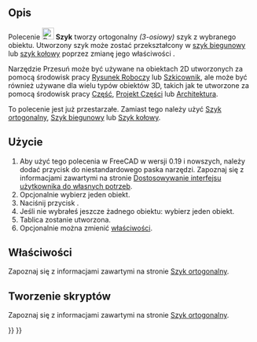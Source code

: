 <languages/>

{{Docnav/pl
|
|
|[[Draft_Workbench/pl|środowisko pracy Rysunek Roboczy]]
|IconL=
|IconR=
|IconC=Workbench_Draft.svg
}}

{{VeryImportantMessage|TO POLECENIE JEST PRZESTARZAŁE<br>
Nie będzie on dostępny w {{VersionPlus/pl|0.21}}. Zamiast tego należy użyć [[Draft_OrthoArray/pl|Szyk ortogonalny]], [[Draft_PolarArray/pl|Szyk biegunowy]] lub [[Draft_CircularArray/pl|Szyk kołowy]].}}

{{GuiCommand/pl
|Name=Draft Array
|Name/pl=Rysunek Roboczy: Szyk
|Workbenches=[[Draft_Workbench/pl|Rysunek Roboczy]], [[Arch_Workbench/pl|Architektura]]
|SeeAlso=[[Draft_OrthoArray/pl|Szyk ortogonalny]], [[Draft_PolarArray/pl|Szyk biegunowy]], [[Draft_CircularArray/pl|Szyk kołowy]]
}}

<span id="Description"></span>
==Opis==

Polecenie [[Image:Draft_Array.svg|24px]] '''Szyk''' tworzy ortogonalny ''(3-osiowy)'' szyk z wybranego obiektu. Utworzony szyk może zostać przekształcony w [[Draft_PolarArray/pl|szyk biegunowy]] lub [[Draft_CircularArray/pl|szyk kołowy]] poprzez zmianę jego właściwości {{PropertyData|Typ tablicy}}.

Narzędzie Przesuń może być używane na obiektach 2D utworzonych za pomocą środowisk pracy [[Draft_Workbench/pl|Rysunek Roboczy]] lub [[Sketcher_Workbench/pl|Szkicownik]], ale może być również używane dla wielu typów obiektów 3D, takich jak te utworzone za pomocą środowisk pracy [[Part_Workbench/pl|Część]], [[PartDesign_Workbench/pl|Projekt Części]] lub [[Arch_Workbench/pl|Architektura]].

To polecenie jest już przestarzałe. Zamiast tego należy użyć [[Draft_OrthoArray/pl|Szyk ortogonalny]], [[Draft_PolarArray/pl|Szyk biegunowy]] lub [[Draft_CircularArray/pl|Szyk kołowy]].

<span id="Usage"></span>
==Użycie==

# Aby użyć tego polecenia w FreeCAD w wersji 0.19 i nowszych, należy dodać przycisk do niestandardowego paska narzędzi. Zapoznaj się z informacjami zawartymi na stronie [[Interface_Customization/pl|Dostosowywanie interfejsu użytkownika do własnych potrzeb]].
# Opcjonalnie wybierz jeden obiekt.
# Naciśnij przycisk {{Button|[[Image:Draft_Array.svg|16px]] [[Draft_Array/pl|Szyk]]}}.
# Jeśli nie wybrałeś jeszcze żadnego obiektu: wybierz jeden obiekt.
# Tablica zostanie utworzona.
# Opcjonalnie można zmienić [[Draft_OrthoArray/pl#Właściwości|właściwości]].

<span id="Properties"></span>
==Właściwości==

Zapoznaj się z informacjami zawartymi na stronie [[Draft_OrthoArray/pl#Właściwości|Szyk ortogonalny]].

<span id="Scripting"></span>
==Tworzenie skryptów==

Zapoznaj się z informacjami zawartymi na stronie [[Draft_OrthoArray/pl#Tworzenie_skryptów|Szyk ortogonalny]].


{{Docnav/pl
|
|
|[[Draft_Workbench/pl|środowisko pracy Rysunek Roboczy]]
|IconL=
|IconR=
|IconC=Workbench_Draft.svg
}}

{{Draft Tools navi{{#translation:}}}}
{{Userdocnavi{{#translation:}}}}